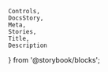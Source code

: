     Controls,
    DocsStory,
    Meta,
    Stories,
    Title,
    Description
} from '@storybook/blocks';

<Meta of={radioGroupStories} />

<Title of={radioGroupStories} />
<Description of={radioGroupStories} />

<DocsStory of={radioGroupStories.radioGroup} expanded={false} />
<Controls of={radioGroupStories.radioGroup} />

# Usage Docs

## Angular Usage

The Angular CVA for the radio button group ignores the value of `callSetDisabledState` configured on the form module.
Instead, it always uses the default value of `'always'`.
